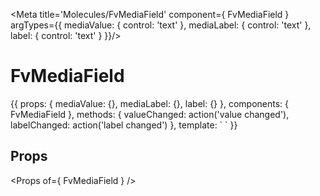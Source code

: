 
<Meta title='Molecules/FvMediaField' component={ FvMediaField } argTypes={{
  mediaValue: { control: 'text' },
  mediaLabel: { control: 'text' },
  label: { control: 'text' }
}}/>

# FvMediaField

<Canvas>
<Story name='Common' height='150px' args={{
  mediaValue: 'value',
  mediaLabel: 'Super label',
  label: 'perso'
}}>{{
  props: {
    mediaValue: {},
    mediaLabel: {},
    label: {}
  },
  components: { FvMediaField },
  methods: {
    valueChanged: action('value changed'),
    labelChanged: action('label changed')
  },
  template: `<FvMediaField
    :mediaValue=mediaValue
    :mediaLabel=mediaLabel
    :label=label
    @media:value:changed=valueChanged
    @media:label:changed=labelChanged
  >
  </FvMediaField>`
}}</Story>
</Canvas>

## Props

<Props of={ FvMediaField } />
